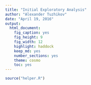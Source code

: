 ```yaml
---
title: "Initial Exploratory Analysis"
author: "Alexander Tuzhikov"
date: "April 19, 2016"
output: 
  html_document: 
    fig_caption: yes
    fig_height: 9
    fig_width: 12
    highlight: haddock
    keep_md: yes
    number_sections: yes
    theme: cosmo
    toc: yes
---
```


```r
source("helper.R")
```

```r

```

